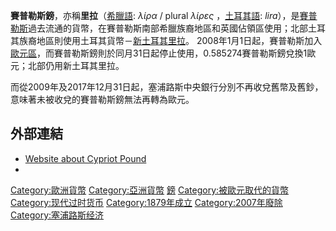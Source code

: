 {{Expand|time=2018-03-27T12:22:01+00:00}}
'''賽普勒斯鎊'''，亦稱'''里拉'''（[[希臘語|希臘語]]: ''λίρα'' / plural ''λίρες'' ，[[土耳其語|土耳其語]]: ''lira''），是[[賽普勒斯|賽普勒斯]]過去流通的貨幣，在賽普勒斯南部希臘族裔地區和英國佔領區使用；北部土耳其族裔地區則使用土耳其貨幣－[[新土耳其里拉|新土耳其里拉]]。
{{Infobox currency
| currency_name_in_local = {{native name|el|Λίρα Κύπρου|italics=no}}
| image_1 = 
| image_2 =
| image_title_1 = £20
| image_title_2 = 50 cents
| image_width_2 = 107
| iso_code = CYP
| using_countries = 無<br>'''歷史上：'''<br />{{CYP}} <br /> ''{{flag|Akrotiri and Dhekelia}}''
| inflation_rate = 2.8%
| inflation_source_date = ''[https://www.cia.gov/library/publications/the-world-factbook/fields/2092.html The World Factbook]'', 2005 est.
| ERM_since = 2005年5月2日
| ERM_fixed_rate_since = 2007年12月7日
| euro_replace_cash = 2008年1月1日
| ERM_fixed_rate = £0.585274
| ERM_band = 實際掛鉤，法律上的 15%
| subunit_ratio_1 = {{frac|100}}
| subunit_name_1 = [[分_(貨幣單位)|分]]<br>{{native name|el|σεντ}}<br>{{native name|tr|sent}}
| plural = pounds<br>{{native name|el|λίρες}}
| plural_subunit_1 = cents<br>{{native name|el|σεντ}}
| subunit_ratio_2 = {{frac|1000}}
| subunit_name_2 = [[密爾_(貨幣單位)|密爾]]
| symbol = £
| frequently_used_coins = 1, 5, 10, 20, 50 cents
| rarely_used_coins = 2 cents
| coin_article = Coins of the Cypriot pound
| used_banknotes = £1, £5, £10, £20
| issuing_authority = [[塞浦路斯中央銀行|塞浦路斯中央銀行]]
| issuing_authority_website = {{URL|www.centralbank.gov.cy}}
| obsolete_notice = Y
}}
2008年1月1日起，賽普勒斯加入[[歐元區|歐元區]]，而賽普勒斯鎊則於同月31日起停止使用，0.585274賽普勒斯鎊兌換1歐元；北部仍用新土耳其里拉。

而從2009年及2017年12月31日起，塞浦路斯中央銀行分別不再收兌舊幣及舊鈔，意味著未被收兌的賽普勒斯鎊無法再轉為歐元。

==外部連結==
* [https://web.archive.org/web/20160306023620/http://www.cypruspound.com/ Website about Cypriot Pound]
* {{Commons category-inline}}
{{Wikinews-inline|Cyprus and Malta to adopt the euro}}

{{歐元主題}}
{{Pound (currency)}}

{{DEFAULTSORT:Cypriot Pound}}
[[Category:歐洲貨幣|Category:歐洲貨幣]]
[[Category:亞洲貨幣|Category:亞洲貨幣]]
[[Category:塞浦路斯货币|鎊]]
[[Category:被歐元取代的貨幣|Category:被歐元取代的貨幣]]
[[Category:现代过时货币|Category:现代过时货币]]
[[Category:1879年成立|Category:1879年成立]]
[[Category:2007年廢除|Category:2007年廢除]]
[[Category:塞浦路斯经济|Category:塞浦路斯经济]]